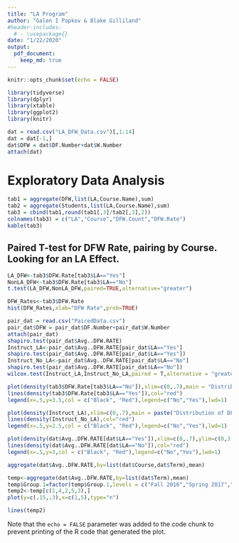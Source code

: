 ```yaml
---
title: "LA Program"
author: "Galen I Papkov & Blake Gilliland"
#header-includes:
  # - \usepackage{}
date: "1/22/2020"
output: 
  pdf_document:
    keep_md: true
---
```


```r
knitr::opts_chunk$set(echo = FALSE)

library(tidyverse)
library(dplyr)
library(xtable)
library(ggplot2)
library(knitr)

dat = read.csv("LA_DFW_Data.csv")[,1:14]
dat = dat[-1,]
dat$DFW = dat$DF.Number+dat$W.Number
attach(dat)
```

# Exploratory Data Analysis

```r
tab1 = aggregate(DFW,list(LA,Course.Name),sum)
tab2 = aggregate(Students,list(LA,Course.Name),sum)
tab3 = cbind(tab1,round(tab1[,3]/tab2[,3],2))
colnames(tab3) = c("LA","Course","DFW.Count","DFW.Rate")
kable(tab3)

```

## Paired T-test for DFW Rate, pairing by Course. Looking for an LA Effect.

```r
LA_DFW<-tab3$DFW.Rate[tab3$LA=="Yes"]
NonLA_DFW<-tab3$DFW.Rate[tab3$LA=="No"]
t.test(LA_DFW,NonLA_DFW,paired=TRUE,alternative="greater")
```

```r
DFW_Rates<-tab3$DFW.Rate
hist(DFW_Rates,xlab="DFW Rate",prob=TRUE)
```



```r
pair_dat = read.csv("PairedData.csv")
pair_dat$DFW = pair_dat$DF.Number+pair_dat$W.Number
attach(pair_dat)
shapiro.test(pair_dat$Avg..DFW.RATE)
Instruct_LA<-pair_dat$Avg..DFW.RATE[pair_dat$LA=="Yes"]
shapiro.test(pair_dat$Avg..DFW.RATE[pair_dat$LA=="Yes"])
Instruct_No_LA<-pair_dat$Avg..DFW.RATE[pair_dat$LA=="No"]
shapiro.test(pair_dat$Avg..DFW.RATE[pair_dat$LA=="No"])
wilcox.test(Instruct_LA,Instruct_No_LA,paired = T,alternative = "greater", exact = F)
```

```r
plot(density(tab3$DFW.Rate[tab3$LA=="No"]),xlim=c(0,.7),main = "Distribution of DFW Rates for Courses with LA's or without LA's",xlab = "DFW Rate")
lines(density(tab3$DFW.Rate[tab3$LA=="Yes"]),col="red")
legend(x=.5,y=3.5,col = c("Black", "Red"),legend=c("No","Yes"),lwd=1)
```

```r
plot(density(Instruct_LA),xlim=c(0,.7),main = paste("Distribution of DFW Rates for Instructors \n that Taught Sections with LA's or without LA's"),xlab = "DFW Rate")
lines(density(Instruct_No_LA),col="red")
legend(x=.5,y=2.5,col = c("Black", "Red"),legend=c("No","Yes"),lwd=1)
```

```r
plot(density(dat$Avg..DFW.RATE[dat$LA=="Yes"]),xlim=c(0,.7),ylim=c(0,3.5),main = paste("Distribution of DFW Rates Across Sections \n with LA's or without LA's"),xlab = "DFW Rate")
lines(density(dat$Avg..DFW.RATE[dat$LA=="No"]),col="red")
legend(x=.5,y=3,col = c("Black", "Red"),legend=c("No","Yes"),lwd=1)
```

```r
aggregate(dat$Avg..DFW.RATE,by=list(dat$Course,dat$Term),mean)
```

```r
temp<-aggregate(dat$Avg..DFW.RATE,by=list(dat$Term),mean)
temp$Group.1=factor(temp$Group.1,levels = c("Fall 2016","Spring 2017","Fall 2017","Spring 2018","Fall 2018"))
temp2<-temp[c(1,4,2,5,3),]
plot(y=c(.15,.3),x=c(1,5),type="n")

lines(temp2)

```

Note that the `echo = FALSE` parameter was added to the code chunk to prevent printing of the R code that generated the plot.